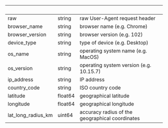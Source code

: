 | &nbsp;             | &nbsp;  | &nbsp;                                          |
| ------------------ | ------- | ----------------------------------------------- |
| raw                | string  | raw User-Agent request header                   |
| browser_name       | string  | browser name (e.g. Chrome)                      |
| browser_version    | string  | browser version (e.g. 102)                      |
| device_type        | string  | type of device (e.g. Desktop)                   |
| os_name            | string  | operating system name (e.g. MacOS)              |
| os_version         | string  | operating system version (e.g. 10.15.7)         |
| ip_address         | string  | IP address                                      |
| country_code       | string  | ISO country code                                |
| latitude           | float64 | geographical latitude                           |
| longitude          | float64 | geographical longitude                          |
| lat_long_radius_km | uint64  | accuracy radius of the geographical coordinates |
